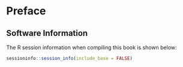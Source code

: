 # Preface {-}

## Software Information

The R session information when compiling this book is shown below:

```r
sessioninfo::session_info(include_base = FALSE)
```